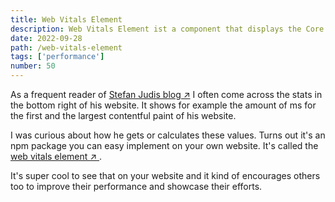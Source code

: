 ```yaml
---
title: Web Vitals Element
description: Web Vitals Element ist a component that displays the Core Web Vitals metrics of your website.
date: 2022-09-28
path: /web-vitals-element
tags: ['performance']
number: 50
---
```


As a frequent reader of <a href="https://www.stefanjudis.com/" target="_blank">Stefan Judis blog &#8599;</a> I often come across the stats in the bottom right of his website. It shows for example the amount of ms for the first and the largest contentful paint of his website. 

I was curious about how he gets or calculates these values. Turns out it's an npm package you can easy implement on your own website. It's called the <a href="https://www.npmjs.com/package/web-vitals-element" target="_blank">web vitals element &#8599; </a>.

It's super cool to see that on your website and it kind of encourages others too to improve their performance and showcase their efforts. 